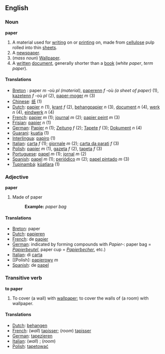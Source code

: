 ==English==
===Noun===
'''paper'''

#A material used for [[write|writing]] on or [[print]]ing on, made from [[cellulose]] pulp rolled into thin [[sheet]]s.
#A [[newspaper]].
#(''mass noun'') [[Wallpaper]].
#A [[written]] [[document]], generally shorter than a [[book]] (''white paper'', ''term paper'').

====Translations====
*[[Breton]] : paper ''m'' -où ''pl'' ''(material)'', [[paperenn]] ''f'' -où ''(a sheet of paper)'' (1), [[kazetenn]] ''f'' -où ''pl'' (2), [[paper-moger]] ''m'' (3)
*[[Chinese]]: [[纸]] (1)
*[[Dutch]]: [[papier]] ''n'' (1), [[krant]] ''f'' (2), [[behangpapier]] ''n'' (3), [[document]] ''n'' (4), [[werk]] ''n'' (4), [[eindwerk]] ''n'' (4)
*[[French]]: [[papier]] ''m'' (1); [[journal]] ''m'' (2); [[papier peint]] ''m'' (3)
*[[Frisian]]: [[papier]] ''n'' (1)
*[[German]]: [[Papier]] ''n'' (1); [[Zeitung]] ''f'' (2); [[Tapete]] ''f'' (3); [[Dokument]] ''n'' (4)
*[[Guarani]]: [[kuatia]] (1)
*[[Interlingua]]: [[papiro]] (1)
*[[Italian]]: [[carta]] ''f'' (1); [[giornale]] ''m'' (2); [[carta da parati]] ''f'' (3)
*[[Polish]]: [[papier]] ''m'' (1), [[gazeta]] ''f'' (2), [[tapeta]] ''f'' (3)
*[[Portuguese]]: [[papel]] ''m'' (1); [[jornal]] ''m'' (2)
*[[Spanish]]: [[papel]] ''m'' (1); [[periódico]] ''m'' (2); [[papel pintado]] ''m'' (3)
*[[Tupinambá]]: [[kûatîara]] (1)

===Adjective===
'''paper'''

#Made of paper
#:'''Example:''' ''paper bag''

====Translations====

*[[Breton]]: paper
*[[Dutch]]: [[papieren]]
*[[French]]: de [[papier]]
*[[German]]: indicated by forming compounds with ''Papier-'':  paper bag = ''[[Papierbeutel]]'', paper cup = ''[[Papierbecher]]'', etc.)
*[[Italian]]: di [[carta]]
*[[Polish]: [[papierowy]] ''m''
*[[Spanish]]: de [[papel]]

===Transitive verb===
'''to paper'''

#To cover (a wall) with [[wallpaper]]; to cover the walls of (a room) with wallpaper.

====Translations====
*[[Dutch]]: [[behangen]]
*[[French]]: (''wall'') [[tapisser]]; (''room'') [[tapisser]]
*[[German]]: [[tapezieren]]
*[[Italian]]: (''wall'') [[ ]]; (''room'') [[ ]]
*[[Polish]]: [[tapetować]]